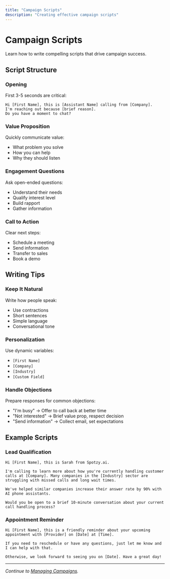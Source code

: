 ```yaml
---
title: "Campaign Scripts"
description: "Creating effective campaign scripts"
---
```


# Campaign Scripts

Learn how to write compelling scripts that drive campaign success.

## Script Structure

### Opening

First 3-5 seconds are critical:

```
Hi [First Name], this is [Assistant Name] calling from [Company].
I'm reaching out because [brief reason].
Do you have a moment to chat?
```

### Value Proposition

Quickly communicate value:

- What problem you solve
- How you can help
- Why they should listen

### Engagement Questions

Ask open-ended questions:

- Understand their needs
- Qualify interest level
- Build rapport
- Gather information

### Call to Action

Clear next steps:

- Schedule a meeting
- Send information
- Transfer to sales
- Book a demo

## Writing Tips

### Keep It Natural

Write how people speak:

- Use contractions
- Short sentences
- Simple language
- Conversational tone

### Personalization

Use dynamic variables:

- `[First Name]`
- `[Company]`
- `[Industry]`
- `[Custom Field]`

### Handle Objections

Prepare responses for common objections:

- "I'm busy" → Offer to call back at better time
- "Not interested" → Brief value prop, respect decision
- "Send information" → Collect email, set expectations

## Example Scripts

### Lead Qualification

```
Hi [First Name], this is Sarah from Spotzy.ai.

I'm calling to learn more about how you're currently handling customer calls at [Company]. Many companies in the [Industry] sector are struggling with missed calls and long wait times.

We've helped similar companies increase their answer rate by 90% with AI phone assistants. 

Would you be open to a brief 10-minute conversation about your current call handling process?
```

### Appointment Reminder

```
Hi [First Name], this is a friendly reminder about your upcoming appointment with [Provider] on [Date] at [Time].

If you need to reschedule or have any questions, just let me know and I can help with that.

Otherwise, we look forward to seeing you on [Date]. Have a great day!
```

---

*Continue to [Managing Campaigns](/docs/campaigns/managing).*
